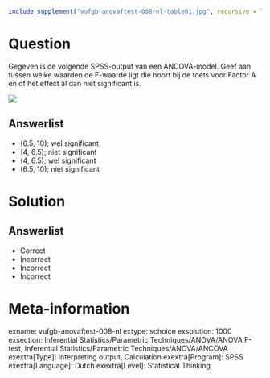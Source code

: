 ```{r, echo = FALSE, results = "hide"}
include_supplement("vufgb-anovaftest-008-nl-table01.jpg", recursive = TRUE)
```

Question
========

Gegeven is de volgende SPSS-output van een ANCOVA-model.  Geef aan tussen welke waarden de F-waarde ligt die hoort bij de toets voor Factor A en of het effect al dan niet significant is.

![](vufgb-anovaftest-008-nl-table01.jpg)
  
Answerlist
----------
* (6.5, 10); wel significant
* (4, 6.5); niet significant
* (4, 6.5); wel significant
* (6.5, 10); niet significant


Solution
========

Answerlist
----------
* Correct
* Incorrect
* Incorrect
* Incorrect

Meta-information
================
exname: vufgb-anovaftest-008-nl
extype: schoice
exsolution: 1000
exsection: Inferential Statistics/Parametric Techniques/ANOVA/ANOVA F-test, Inferential Statistics/Parametric Techniques/ANOVA/ANCOVA
exextra[Type]: Interpreting output, Calculation
exextra[Program]: SPSS
exextra[Language]: Dutch
exextra[Level]: Statistical Thinking